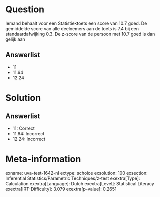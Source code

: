Question
========

Iemand behaalt voor een Statistiektoets een score van 10.7 goed. De
gemiddelde score van alle deelnemers aan de toets is 7.4 bij een
standaardafwijking 0.3. De z-score van de persoon met 10.7 goed is dan
gelijk aan

Answerlist
----------

* 11
* 11.64
* 12.24

Solution
========

Answerlist
----------

* 11: Correct
* 11.64: Incorrect
* 12.24: Incorrect

Meta-information
================
exname: uva-test-1642-nl
extype: schoice
exsolution: 100
exsection: Inferential Statistics/Parametric Techniques/z-test
exextra[Type]: Calculation
exextra[Language]: Dutch
exextra[Level]: Statistical Literacy
exextra[IRT-Difficulty]: 3.079
exextra[p-value]: 0.2651
